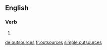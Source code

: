 ==English==

===Verb===
{{head|en|verb form}}

# {{en-third-person singular of|outsource}}

[[de:outsources]]
[[fr:outsources]]
[[simple:outsources]]